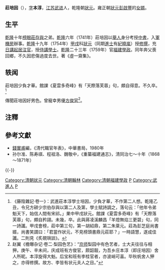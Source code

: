 '''莊培因'''（{{bd|1723年||1759年||Zhuang莊培因}}），[[表字|字]]'''本淳'''，[[江苏|江苏]][[武进|武进]]人，乾隆朝[[狀元|狀元]]。雍正朝[[狀元|狀元]][[彭啟豐|彭啟豐]]的[[女婿|女婿]]。

==生平==
[[乾隆|乾隆]]十年[[榜眼|榜眼]][[莊存與|莊存與]]之弟。[[乾隆|乾隆]]六年（1741年）莊培因以[[舉人|舉人]]身分考授[[中書|中書]]，入[[軍機房|軍機房]]辦事。[[乾隆|乾隆]]十九年（1754年）[[甲戌|甲戌]]科[[狀元|狀元]]（同期[[進士|進士]]有[[紀曉嵐|紀曉嵐]]）授[[修撰|修撰]]，充[[日講起居注官|日講起居注官]]，授[[侍講學士|侍講學士]]。[[乾隆|乾隆]]二十三年（1759年）官[[福建|福建]][[學政|學政]]。同年奔父喪回鄉，不久因悲傷過度去世。著《虛一齋集》。

==轶闻==
莊培因少負才華。館課《夏雲多奇峰》有「天際落芙蓉」句，頗自得意。不久卒。<ref>《藤陰雜記·卷一》：武進莊本淳學士培因，少負才華，不作第二人想。乾隆乙丑，令兄方耕少宗伯存與以第二人及第，學士賦詩調之，落句云：「他年令弟魁天下，始信人間有宋祁。」果中甲戌狀元。館課《夏雲多奇峰》有「天際落芙蓉」句，頗自矜詡。未幾，卒。此與蔣凌溪麟昌「羊燈無焰三更碧」句，同一詩讖。甲戌會榜，莊中第三句，第一胡紹鼎，第二朱棻元。莊為彭芝庭尚書婿，尚書笑謂曰：「君當作狀元，不見榜頭書鼎元莊耶？」一時語慧，遂成佳讖。二則見《炙硯瑣談》。</ref>

傳聞莊培因好男色。曾寵幸男優[[方俊官|方俊官]]<ref>赵翼《檐曝杂记·卷二·梨园色艺》：“[[京师|京师]]梨园中有色艺者，士大夫往往与相狎。庚午、辛未间，庆成班有方俊官，颇韶靓，为吾乡庄本淳（即庄培因）舍人所昵。本淳旋得大魁。后宝和班有李桂官者，亦波峭可喜。毕秋帆舍人狎之，亦得修撰。故方、李皆有状元夫人之目。”</ref>。

==注釋==
<div class="references-small">
<references />
</div>

==參考文獻==
*[[錢實甫|錢實甫]]編，《清代職官年表》，中華書局，1980年
*孙尔准、陈寿祺、程祖洛、魏敬中，《重纂福建通志》，清同治七～十年（1868～1871年）

{{-}}
{{start box}}
{{s-off}}
{{s-before|[[范思皇|范思皇]]}}
{{s-title|[[清朝福建學政列表|提督福建學政]]|<small>乾隆二十三年二月廿一丁丑（1758年3月29日）任</small>}}
{{s-after|[[汪廷璵|汪廷璵]]}}
{{end box}}

{{乾隆十九年甲戌科殿試金榜}}
{{毗陵莊氏}}
{{DEFAULTSORT:Zhuang庄}}
[[Category:清朝狀元|Category:清朝狀元]]
[[Category:清朝翰林|Category:清朝翰林]]
[[Category:清朝福建學政|Category:清朝福建學政]]
[[Category:毗陵莊氏|P]]
[[Category:武進人|Category:武進人]]
[[Category:莊姓|P]]